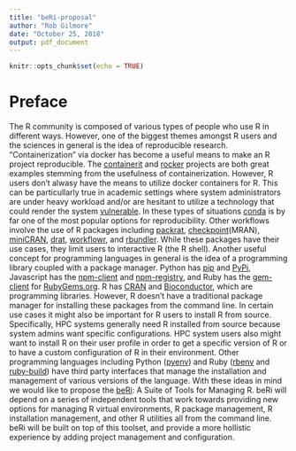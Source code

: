 ```yaml
---
title: "beRi-proposal"
author: "Rob Gilmore"
date: "October 25, 2018"
output: pdf_document
---
```


```r
knitr::opts_chunk$set(echo = TRUE)
```

# Preface

  The R community is composed of various types of people who use R in different ways.  However, one of the biggest themes amongst R users and the sciences in general is the idea of reproducible research.  "Containerization" via docker has become a useful means to make an R project reproducible.  The [containerit](https://github.com/o2r-project/containerit) and [rocker](https://github.com/rocker-org/rocker) projects are both great examples stemming from the usefulness of containerization.  However, R users don't alwasy have the means to utilize docker containers for R.  This can be particullarly true in academic settings where system administrators are under heavy workload and/or are hesitant to utilize a technology that could render the system [vulnerable](https://docs.docker.com/engine/security/security/#docker-daemon-attack-surface).  In these types of situations  [conda](https://docs.anaconda.com/anaconda/user-guide/tasks/use-r-language/) is by far one of the most popular options for reproducibility.  Other workflows involve the use of R packages including [packrat](https://github.com/rstudio/packrat), [checkpoint](https://github.com/RevolutionAnalytics/checkpoint)(MRAN), [miniCRAN](https://github.com/andrie/miniCRAN), [drat](https://github.com/eddelbuettel/drat), [workflowr](https://github.com/jdblischak/workflowr), and [rbundler](https://cran.r-project.org/web/packages/rbundler/index.html).  While these packages have their use cases, they limit users to interactive R (the R shell).
  Another useful concept for programming languages in general is the idea of a programming library coupled with a package manager.  Python has [pip](https://pypi.org/project/pip/) and [PyPi](https://pypi.org/), Javascript has the [npm-client](https://github.com/npm/cli) and [npm-registry](https://docs.npmjs.com/misc/registry), and Ruby has the [gem-client](https://github.com/rubygems/rubygems) for [RubyGems.org](https://rubygems.org/).  R has [CRAN](https://cran.r-project.org/) and [Bioconductor](https://www.bioconductor.org/), which are programming libraries.  However, R doesn't have a traditional package manager for installing these packages from the command line.
  In certain use cases it might also be important for R users to install R from source.  Specifically, HPC systems generally need R installed from source because system admins want specific configurations.  HPC system users also might want to install R on their user profile in order to get a specific version of R or to have a custom configuration of R in their environment.  Other programming languages including Python ([pyenv](https://github.com/pyenv/pyenv)) and Ruby ([rbenv](https://github.com/rbenv/rbenv) and [ruby-build](https://github.com/jdblischak/workflowr)) have third party interfaces that manage the installation and management of various versions of the language.
  With these ideas in mind we would like to propose the [beRi](https://github.com/datasnakes/beRi): A Suite of Tools for Managing R.  beRi will depend on a series of independent tools that work towards providing new options for managing R virtual environments, R package management, R installation management, and other R utilities all from the command line.  beRi will be built on top of this toolset, and provide a more hollistic experience by adding project management and configuration.
  
  